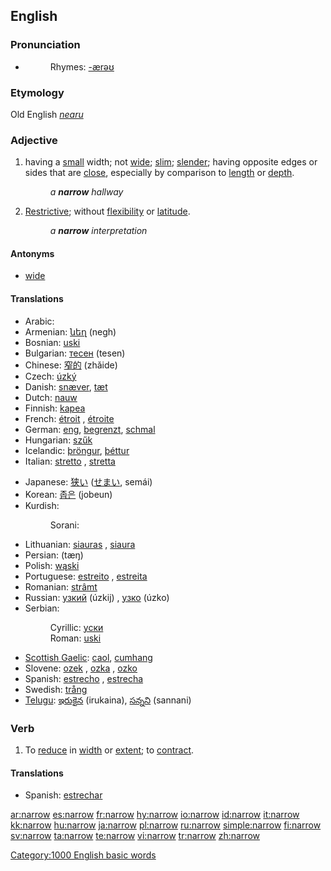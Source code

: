 ==English==

===Pronunciation===
* {{audio|en-us-narrow.ogg|Audio (US)}}
*: Rhymes: [[Rhymes:English:-ærəʊ|-ærəʊ]]

===Etymology===
Old English ''[[nearu]]''

===Adjective===
{{en-adj|narrow|er}}

# having a [[small]] width; not [[wide]]; [[slim]]; [[slender]]; having opposite edges or sides that are [[close]], especially by comparison to [[length]] or [[depth]].
#: ''a '''narrow''' hallway''
# {{figuratively}} [[restrictive|Restrictive]]; without [[flexibility]] or [[latitude]].
#: ''a '''narrow''' interpretation''

====Antonyms====
* [[wide]]

====Translations====
{{top}}
* Arabic: {{ARchar|[[ضيق]]}} {{unicode|(ɖáyyeq)}}
* Armenian: [[նեղ]] (negh)
* Bosnian: [[uski#Bosnian|uski]] {{m}}
* Bulgarian: [[тесен]] (tesen)
* Chinese: [[窄的]] (zhǎide)
* Czech: [[úzký]] {{m}}
* Danish: [[snæver]], [[tæt]]
* Dutch: [[nauw]]
* Finnish: [[kapea]]
* French: [[étroit]] {{m}}, [[étroite]] {{f}}
* German: [[eng]], [[begrenzt]], [[schmal]]
* Hungarian: [[szűk]]
* Icelandic: [[þröngur]], [[þéttur]]
* Italian: [[stretto]] {{m}}, [[stretta]] {{f}}
{{mid}}
* Japanese: [[狭い]] ([[せまい]], semái)
* Korean: [[좁은]] (jobeun)
* Kurdish:
*: Sorani: {{t|ku|ته‌سک|tr=task|sc=KUchar}}
* Lithuanian: [[siauras]] {{m}}, [[siaura]] {{f|n}}
* Persian: {{FAchar|[[تنگ|تَنگ]]}} (tæŋ)
* Polish: [[wąski]] {{m}}
* Portuguese: [[estreito]] {{m}}, [[estreita]] {{f}}
* Romanian: [[strâmt]]
* Russian: [[узкий]] (úzkij) {{m}}, [[узко]] (úzko)
* Serbian:
*: Cyrillic: [[уски#Serbian|уски]] {{m}}
*: Roman: [[uski#Serbian|uski]] {{m}}
* [[Scottish Gaelic]]: [[caol]], [[cumhang]]
* Slovene: [[ozek]] {{m}}, [[ozka]] {{f}}, [[ozko]] {{n}}
* Spanish: [[estrecho]] {{m}}, [[estrecha]] {{f}}
* Swedish: [[trång]]
* [[Telugu]]: [[ఇరుకైన]] (irukaina), [[సన్నని]] (sannani)
{{bottom}}

===Verb===
{{en-verb}}

# To [[reduce]] in [[width]] or [[extent]]; to [[contract]].

====Translations====
* Spanish: [[estrechar]]

[[Category:1000 English basic words]]

[[ar:narrow]]
[[es:narrow]]
[[fr:narrow]]
[[hy:narrow]]
[[io:narrow]]
[[id:narrow]]
[[it:narrow]]
[[kk:narrow]]
[[hu:narrow]]
[[ja:narrow]]
[[pl:narrow]]
[[ru:narrow]]
[[simple:narrow]]
[[fi:narrow]]
[[sv:narrow]]
[[ta:narrow]]
[[te:narrow]]
[[vi:narrow]]
[[tr:narrow]]
[[zh:narrow]]